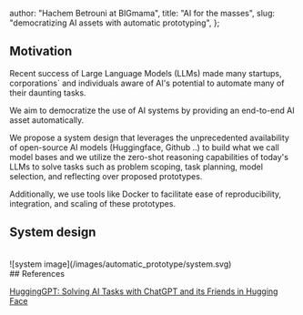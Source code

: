 
  author: "Hachem Betrouni at BIGmama",
  title: "AI for the masses",
  slug: "democratizing AI assets with automatic prototyping",
};

## Motivation

Recent success of Large Language Models (LLMs) made many startups, corporations` and individuals aware of AI's
potential to automate many of their daunting tasks.

We aim to democratize the use of AI systems by providing an end-to-end AI asset automatically.

We propose a system design that leverages the unprecedented availability of open-source AI models (Huggingface, Github ..)
to build what we call model bases and we utilize the zero-shot reasoning capabilities of today's LLMs to solve tasks
such as problem scoping,
task planning, model selection, and reflecting over proposed prototypes.

Additionally, we use tools like Docker to facilitate ease of reproducibility, integration, and scaling of these prototypes.

## System design

<br />
![system image](/images/automatic_prototype/system.svg)
<br />
## References

[HuggingGPT: Solving AI Tasks with ChatGPT and its Friends in Hugging Face](https://arxiv.org/pdf/2303.17580.pdf)


